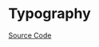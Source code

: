 
<Meta title="Basic/Typography/Doc" />

# Typography

<Description of={MznTypographyComponent} />

[Source Code](https://github.com/Mezzanine-UI/mezzanine/blob/main/packages/ng/src/typography/typography.component.ts)

<ArgsTable of={MznTypographyComponent} />
